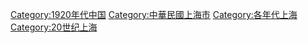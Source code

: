 [[Category:1920年代中国|Category:1920年代中国]]
[[Category:中華民國上海市|Category:中華民國上海市]]
[[Category:各年代上海|Category:各年代上海]]
[[Category:20世纪上海|Category:20世纪上海]]